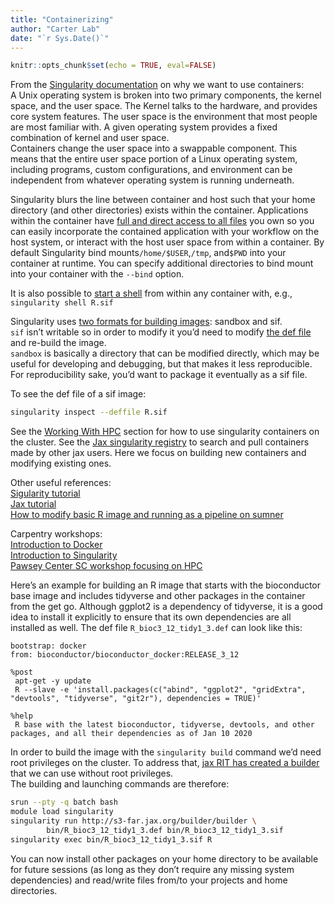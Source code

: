 ```yaml
---
title: "Containerizing"
author: "Carter Lab"
date: "`r Sys.Date()`"
---
```


```r
knitr::opts_chunk$set(echo = TRUE, eval=FALSE)
```


From the [Singularity documentation](https://sylabs.io/guides/3.5/user-guide/introduction.html#why-use-containers) on why we want to use containers:  
A Unix operating system is broken into two primary components, the kernel space, and the user space. The Kernel talks to the hardware, and provides core system features. The user space is the environment that most people are most familiar with. A given operating system provides a fixed combination of kernel and user space.  
Containers change the user space into a swappable component. This means that the entire user space portion of a Linux operating system, including programs, custom configurations, and environment can be independent from whatever operating system is running underneath.  

Singularity blurs the line between container and host such that your home directory (and other directories) exists within the container. Applications within the container have [full and direct access to all files ](https://sylabs.io/guides/3.5/user-guide/quick_start.html#working-with-files) you own so you can easily incorporate the contained application with your workflow on the host system, or interact with the host user space from within a container. By default Singularity bind mounts`/home/$USER`,`/tmp`, and`$PWD` into your container at runtime. You can specify additional directories to bind mount into your container with the `--bind` option.  

It is also possible to [start a shell](https://sylabs.io/guides/3.5/user-guide/quick_start.html#shell) from within any container with, e.g., `singularity shell R.sif`

Singularity uses [two formats for building images](https://sylabs.io/guides/3.5/user-guide/quick_start.html#build-images-from-scratch): sandbox and sif.  
`sif` isn't writable so in order to modify it you'd need to modify [the def file](https://sylabs.io/guides/3.0/user-guide/definition_files.html) and re-build the image.  
`sandbox` is basically a directory that can be modified directly, which may be useful for developing and debugging, but that makes it less reproducible. For reproducibility sake, you'd want to package it eventually as a sif file.

To see the def file of a sif image:
```bash
singularity inspect --deffile R.sif
```

See the [Working With HPC](Working_with_hpc.html) section for how to use singularity containers on the cluster. See the [Jax singularity registry](https://jaxreg.jax.org/) to search and pull containers made by other jax users. Here we focus on building new containers and modifying existing ones.     

Other useful references:  
[Sigularity tutorial](https://singularity-tutorial.github.io/)   
[Jax tutorial](https://jacksonlaboratory.sharepoint.com/sites/ResearchIT/SitePages/Hands-on--Basics-of-working-with-Singularity.aspx)   
[How to modify basic R image and running as a pipeline on sumner](https://hpctalk.jax.org/t/running-first-r-pipeline-on-sumner/73)

Carpentry workshops:  
[Introduction to Docker](https://carpentries-incubator.github.io/docker-introduction/)  
[Introduction to Singularity](https://carpentries-incubator.github.io/singularity-introduction/index.html)  
[Pawsey Center SC workshop focusing on HPC](https://pawseysc.github.io/sc19-containers/)

Here's an example for building an R image that starts with the bioconductor base image and includes tidyverse and other packages in the container from the get go. Although ggplot2 is a dependency of tidyverse, it is a good idea to install it explicitly to ensure that its own dependencies are all installed as well.
The def file `R_bioc3_12_tidy1_3.def` can look like this:
```
bootstrap: docker
from: bioconductor/bioconductor_docker:RELEASE_3_12

%post
 apt-get -y update
 R --slave -e 'install.packages(c("abind", "ggplot2", "gridExtra", "devtools", "tidyverse", "git2r"), dependencies = TRUE)'

%help
 R base with the latest bioconductor, tidyverse, devtools, and other packages, and all their dependencies as of Jan 10 2020
```
In order to build the image with the `singularity build` command we'd need root privileges on the cluster. To address that, [jax RIT has created a builder](https://jacksonlaboratory.sharepoint.com/sites/ResearchIT/SitePages/Using-the-JAX-internal-Container-Builder-Service.aspx) that we can use without root privileges.  
The building and launching commands are therefore:
```bash
srun --pty -q batch bash
module load singularity
singularity run http://s3-far.jax.org/builder/builder \
        bin/R_bioc3_12_tidy1_3.def bin/R_bioc3_12_tidy1_3.sif
singularity exec bin/R_bioc3_12_tidy1_3.sif R
```
You can now install other packages on your home directory to be available for future sessions (as long as they don't require any missing system dependencies) and read/write files from/to your projects and home directories.
